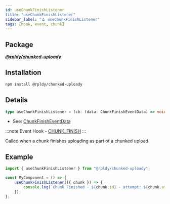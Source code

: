 ```yaml
---
id: useChunkFinishListener
title: "useChunkFinishListener"
sidebar_label: "🪝 useChunkFinishListener"
tags: [hook, event, chunk]
---
```


## Package

**_[@rpldy/chunked-uploady](../../packages/rpldy-chunked-uploady)_**

## Installation

```bash npm2yarn
npm install @rpldy/chunked-uploady
```

## Details

```typescript
type useChunkFinishListener = (cb: (data: ChunkFinishEventData) => void) => void;
```

- See: [ChunkFinishEventData](../types#chunkfinisheventdata)

:::note
Event Hook - [CHUNK_FINISH](../events#chunkStart)
:::

Called when a chunk finishes uploading as part of a chunked upload

## Example

```javascript
import { useChunkFinishListener } from "@rpldy/chunked-uploady";

const MyComponent = () => {
    useChunkFinishListener(({ chunk }) => {
        console.log(`Chunk Finished - ${chunk.id} - attempt: ${chunk.attempt}`);
    });
};
 ```

